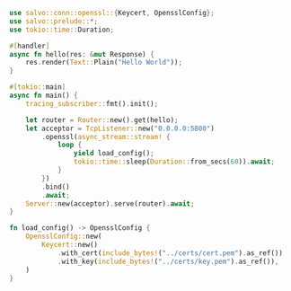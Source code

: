```rust  title="tls-openssl-reload/src/main.rs"
use salvo::conn::openssl::{Keycert, OpensslConfig};
use salvo::prelude::*;
use tokio::time::Duration;

#[handler]
async fn hello(res: &mut Response) {
    res.render(Text::Plain("Hello World"));
}

#[tokio::main]
async fn main() {
    tracing_subscriber::fmt().init();

    let router = Router::new().get(hello);
    let acceptor = TcpListener::new("0.0.0.0:5800")
        .openssl(async_stream::stream! {
            loop {
                yield load_config();
                tokio::time::sleep(Duration::from_secs(60)).await;
            }
        })
        .bind()
        .await;
    Server::new(acceptor).serve(router).await;
}

fn load_config() -> OpensslConfig {
    OpensslConfig::new(
        Keycert::new()
            .with_cert(include_bytes!("../certs/cert.pem").as_ref())
            .with_key(include_bytes!("../certs/key.pem").as_ref()),
    )
}

```